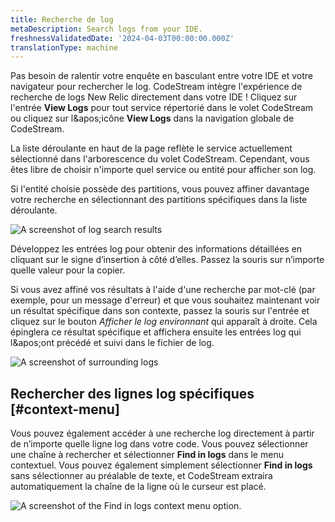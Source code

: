 ```yaml
---
title: Recherche de log
metaDescription: Search logs from your IDE.
freshnessValidatedDate: '2024-04-03T00:00:00.000Z'
translationType: machine
---
```


Pas besoin de ralentir votre enquête en basculant entre votre IDE et votre navigateur pour rechercher le log. CodeStream intègre l&apos;expérience de recherche de logs New Relic directement dans votre IDE ! Cliquez sur l&apos;entrée <DNT>**View Logs**</DNT> pour tout service répertorié dans le volet CodeStream ou cliquez sur l&amp;apos;icône <DNT>**View Logs**</DNT> dans la navigation globale de CodeStream.

La liste déroulante en haut de la page reflète le service actuellement sélectionné dans l&apos;arborescence du volet CodeStream. Cependant, vous êtes libre de choisir n&apos;importe quel service ou entité pour afficher son log.

Si l&apos;entité choisie possède des partitions, vous pouvez affiner davantage votre recherche en sélectionnant des partitions spécifiques dans la liste déroulante.

<img title="Search logs" alt="A screenshot of log search results" src="/images/codestream_screenshot-crop_log-search-results.webp" />

Développez les entrées log pour obtenir des informations détaillées en cliquant sur le signe d’insertion à côté d’elles. Passez la souris sur n’importe quelle valeur pour la copier.

Si vous avez affiné vos résultats à l&apos;aide d&apos;une recherche par mot-clé (par exemple, pour un message d&apos;erreur) et que vous souhaitez maintenant voir un résultat spécifique dans son contexte, passez la souris sur l&apos;entrée et cliquez sur le bouton *Afficher le log environnant* qui apparaît à droite. Cela épinglera ce résultat spécifique et affichera ensuite les entrées log qui l&amp;apos;ont précédé et suivi dans le fichier de log.

<img title="Show surrounding logs" alt="A screenshot of surrounding logs" src="/images/codestream_screenshot-crop_log-show-surrounding.webp" />

## Rechercher des lignes log spécifiques [#context-menu]

Vous pouvez également accéder à une recherche log directement à partir de n’importe quelle ligne log dans votre code. Vous pouvez sélectionner une chaîne à rechercher et sélectionner <DNT>**Find in logs**</DNT> dans le menu contextuel. Vous pouvez également simplement sélectionner <DNT>**Find in logs**</DNT> sans sélectionner au préalable de texte, et CodeStream extraira automatiquement la chaîne de la ligne où le curseur est placé.

<img title="Search for a specific log line." alt="A screenshot of the Find in logs context menu option." src="/images/codestream_screenshot-crop_log-line-search.webp" />